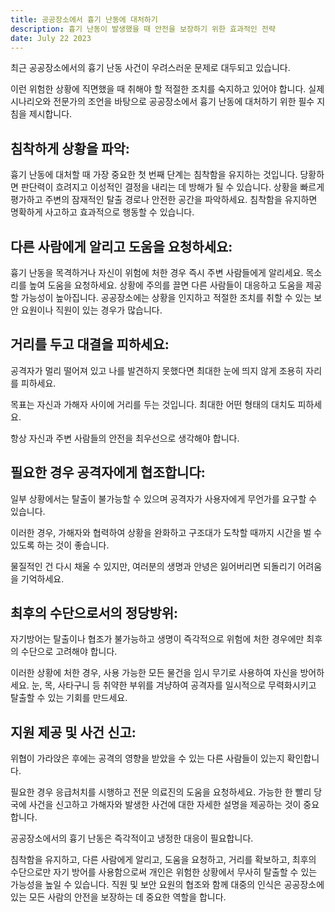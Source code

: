 ```yaml
---
title: 공공장소에서 흉기 난동에 대처하기
description: 흉기 난동이 발생했을 때 안전을 보장하기 위한 효과적인 전략
date: July 22 2023
---
```

최근 공공장소에서의 흉기 난동 사건이 우려스러운 문제로 대두되고 있습니다. 

이런 위험한 상황에 직면했을 때 취해야 할 적절한 조치를 숙지하고 있어야 합니다.
실제 시나리오와 전문가의 조언을 바탕으로 공공장소에서 흉기 난동에 대처하기 위한 필수 지침을 제시합니다.

## 침착하게 상황을 파악:
흉기 난동에 대처할 때 가장 중요한 첫 번째 단계는 침착함을 유지하는 것입니다. 
당황하면 판단력이 흐려지고 이성적인 결정을 내리는 데 방해가 될 수 있습니다. 
상황을 빠르게 평가하고 주변의 잠재적인 탈출 경로나 안전한 공간을 파악하세요. 
침착함을 유지하면 명확하게 사고하고 효과적으로 행동할 수 있습니다.

## 다른 사람에게 알리고 도움을 요청하세요:
흉기 난동을 목격하거나 자신이 위험에 처한 경우 즉시 주변 사람들에게 알리세요. 
목소리를 높여 도움을 요청하세요. 
상황에 주의를 끌면 다른 사람들이 대응하고 도움을 제공할 가능성이 높아집니다. 
공공장소에는 상황을 인지하고 적절한 조치를 취할 수 있는 보안 요원이나 직원이 있는 경우가 많습니다.

## 거리를 두고 대결을 피하세요:
공격자가 멀리 떨어져 있고 나를 발견하지 못했다면 최대한 눈에 띄지 않게 조용히 자리를 피하세요. 

목표는 자신과 가해자 사이에 거리를 두는 것입니다. 
최대한 어떤 형태의 대치도 피하세요. 

항상 자신과 주변 사람들의 안전을 최우선으로 생각해야 합니다.

## 필요한 경우 공격자에게 협조합니다:
일부 상황에서는 탈출이 불가능할 수 있으며 공격자가 사용자에게 무언가를 요구할 수 있습니다. 

이러한 경우, 가해자와 협력하여 상황을 완화하고 구조대가 도착할 때까지 시간을 벌 수 있도록 하는 것이 좋습니다. 

물질적인 건 다시 채울 수 있지만, 여러분의 생명과 안녕은 잃어버리면 되돌리기 어려움을 기억하세요.

## 최후의 수단으로서의 정당방위:
자기방어는 탈출이나 협조가 불가능하고 생명이 즉각적으로 위험에 처한 경우에만 최후의 수단으로 고려해야 합니다. 

이러한 상황에 처한 경우, 사용 가능한 모든 물건을 임시 무기로 사용하여 자신을 방어하세요. 
눈, 목, 사타구니 등 취약한 부위를 겨냥하여 공격자를 일시적으로 무력화시키고 탈출할 수 있는 기회를 만드세요.

## 지원 제공 및 사건 신고:
위협이 가라앉은 후에는 공격의 영향을 받았을 수 있는 다른 사람들이 있는지 확인합니다. 

필요한 경우 응급처치를 시행하고 전문 의료진의 도움을 요청하세요. 
가능한 한 빨리 당국에 사건을 신고하고 가해자와 발생한 사건에 대한 자세한 설명을 제공하는 것이 중요합니다.

공공장소에서의 흉기 난동은 즉각적이고 냉정한 대응이 필요합니다. 

침착함을 유지하고, 다른 사람에게 알리고, 도움을 요청하고, 거리를 확보하고, 최후의 수단으로만 자기 방어를 사용함으로써 개인은 위험한 상황에서 무사히 탈출할 수 있는 가능성을 높일 수 있습니다. 
직원 및 보안 요원의 협조와 함께 대중의 인식은 공공장소에 있는 모든 사람의 안전을 보장하는 데 중요한 역할을 합니다.